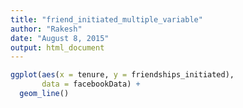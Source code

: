 ```yaml
---
title: "friend_initiated_multiple_variable"
author: "Rakesh"
date: "August 8, 2015"
output: html_document
---
```


```r
ggplot(aes(x = tenure, y = friendships_initiated), 
       data = facebookData) +
  geom_line()
```

